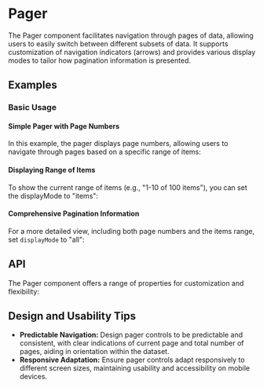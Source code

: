 
<Meta of={PagerStories} />

# Pager
The Pager component facilitates navigation through pages of data, 
allowing users to easily switch between different subsets of data. 
It supports customization of navigation indicators (arrows) and provides various display modes to tailor how pagination information is presented.

## Examples
### Basic Usage
#### Simple Pager with Page Numbers
In this example, the pager displays page numbers, 
allowing users to navigate through pages based on a specific range of items:
<ToggleCanvas of={PagerStories.ShowPages} storybook="components-data-pager--show-pages" />

#### Displaying Range of Items
To show the current range of items (e.g., "1-10 of 100 items"), 
you can set the displayMode to "items":
<ToggleCanvas of={PagerStories.ShowItems} storybook="components-data-pager--show-items" />

#### Comprehensive Pagination Information
For a more detailed view, including both page numbers and the items range, set `displayMode` to "all":
<ToggleCanvas of={PagerStories.ShowAll} storybook="components-data-pager--show-all" />

## API
The Pager component offers a range of properties for customization and flexibility:
<PropsTable name="Pager" />

## Design and Usability Tips

- **Predictable Navigation:** Design pager controls to be predictable and consistent, with clear indications of current page and total number of pages, aiding in orientation within the dataset.
- **Responsive Adaptation:** Ensure pager controls adapt responsively to different screen sizes, maintaining usability and accessibility on mobile devices.